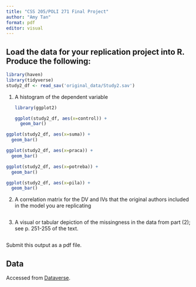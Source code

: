 ```yaml
---
title: "CSS 205/POLI 271 Final Project"
author: "Amy Tan"
format: pdf
editor: visual
---
```


## Load the data for your replication project into R. Produce the following:

```r
library(haven)
library(tidyverse)
study2_df <- read_sav('original_data/Study2.sav')

```

1.  A histogram of the dependent variable

    ```r
    library(ggplot2)

    ggplot(study2_df, aes(x=control)) + 
      geom_bar()

    ```

```r
ggplot(study2_df, aes(x=suma)) + 
  geom_bar()
```

```r
ggplot(study2_df, aes(x=praca)) + 
  geom_bar()
```

```r
ggplot(study2_df, aes(x=potreba)) + 
  geom_bar()
```

```r
ggplot(study2_df, aes(x=pila)) + 
  geom_bar()
```

2.  A correlation matrix for the DV and IVs that the original authors included in the model you are replicating

    ```r

    ```

3.  A visual or tabular depiction of the missingness in the data from part (2); see p. 251-255 of the text.

    ```r

    ```

Submit this output as a pdf file.

## Data

Accessed from [Dataverse](https://dataverse.harvard.edu/dataset.xhtml?persistentId=doi:10.7910/DVN/6KCW8Z).
